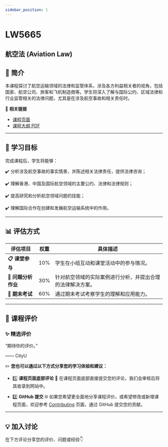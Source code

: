 ```yaml
---
sidebar_position: 1
---
```


# LW5665
## 航空法 (Aviation Law)

## **📘 简介**
本课程探讨了航空运输领域的法律和监管体系，涉及各方利益相关者的视角，包括国家、航空公司、旅客和飞机制造商等。学生将深入了解与国际公约、区域法律和行业监管相关的法律问题，尤其是在涉及航空事故和相关责任时。

🔗 **相关链接**
- [课程页面](https://www.cityu.edu.hk/catalogue/pg/202425/course/LW5665.htm)
- [课程大纲 PDF](https://www.cityu.edu.hk/catalogue/pg/202425/course/LW5665.pdf)

---

## **🎯 学习目标**

完成课程后，学生将能够：

✔️ 分析涉及航空事故的事实情景，并陈述相关法律责任，提供法律咨询；

✔️ 理解香港、中国及国际航空领域的主要公约、法律和法律规则；

✔️ 提高研究和分析航空领域问题的技能；

✔️ 理解国际合作在创建和发展航空运输系统中的作用。

---

## **📊 评估方式**

| **评估项目**           | **权重** | **具体描述**                                                                                       |
|-----------------------|---------|---------------------------------------------------------------------------------------------------|
| **📋 课堂参与**         | 10%     | 学生在小组互动和课堂活动中的参与情况。                                                           |
| **📂 问题分析作业**     | 30%     | 针对航空领域的实际案例进行分析，并提出合理的法律解决方案。                                        |
| **📃 期末考试**         | 60%     | 通过期末考试考察学生的理解和应用能力。                                                           |

---

## **💬 课程评价**

### ✨ **精选评价**
<div className={commentStyles.commentBox}>
    <p className={commentStyles.commentText}>
        “期待你的评价。”
    </p>
    <p className={commentStyles.commentAuthor}>—— CityU</p>
</div>

✏️ **您也可以通过以下方式分享您的学习体验和建议：**

- 1️⃣ **课程页面底部评论**
💬 在课程页面底部直接提交您的评论，我们会审核后将其收录到网站中。

- 2️⃣ **GitHub 提交**
🌐 如果您希望更全面地分享课程评价，或希望修改或新增课程页面，欢迎参考 [Contributing](/contributing) 页面，通过 GitHub 提交您的贡献。

---

## **💡 加入讨论**

在下方评论分享您的评价、问题或经验👇
<Utterances />
